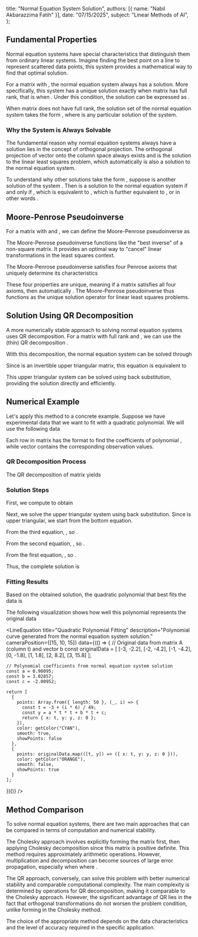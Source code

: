   title: "Normal Equation System Solution",
  authors: [{ name: "Nabil Akbarazzima Fatih" }],
  date: "07/15/2025",
  subject: "Linear Methods of AI",
};


## Fundamental Properties

Normal equation systems <InlineMath math="A^T A x = A^T b" /> have special characteristics that distinguish them from ordinary linear systems. Imagine finding the best point on a line to represent scattered data points, this system provides a mathematical way to find that optimal solution.

For a matrix <InlineMath math="A \in \mathbb{R}^{m \times n}" /> with <InlineMath math="m \geq n" />, the normal equation system <InlineMath math="A^T A x = A^T b" /> always has a solution. More specifically, this system has a unique solution exactly when matrix <InlineMath math="A" /> has full rank, that is when <InlineMath math="\text{Rank}(A) = n" />. Under this condition, the solution can be expressed as <InlineMath math="\hat{x} = (A^T A)^{-1} A^T b" />.

When matrix <InlineMath math="A" /> does not have full rank, the solution set of the normal equation system takes the form <InlineMath math="\hat{x} + \text{Kernel}(A)" />, where <InlineMath math="\hat{x}" /> is any particular solution of the system.

### Why the System is Always Solvable

The fundamental reason why normal equation systems always have a solution lies in the concept of orthogonal projection. The orthogonal projection of vector <InlineMath math="b" /> onto the column space <InlineMath math="\{Ax : x \in \mathbb{R}^n\}" /> always exists and is the solution to the linear least squares problem, which automatically is also a solution to the normal equation system.

To understand why other solutions take the form <InlineMath math="\hat{x} + \text{Kernel}(A)" />, suppose <InlineMath math="\tilde{x}" /> is another solution of the system <InlineMath math="A^T A \tilde{x} = A^T b" />. Then <InlineMath math="\tilde{x}" /> is a solution to the normal equation system if and only if <InlineMath math="A^T A(\tilde{x} - \hat{x}) = 0" />, which is equivalent to <InlineMath math="(\tilde{x} - \hat{x})^T A^T A(\tilde{x} - \hat{x}) = 0" />, which is further equivalent to <InlineMath math="A(\tilde{x} - \hat{x}) = 0" />, or in other words <InlineMath math="\tilde{x} - \hat{x} \in \text{Kernel}(A)" />.

## Moore-Penrose Pseudoinverse

For a matrix <InlineMath math="A \in \mathbb{R}^{m \times n}" /> with <InlineMath math="m \geq n" /> and <InlineMath math="\text{Rank}(A) = n" />, we can define the Moore-Penrose pseudoinverse as

<BlockMath math="A^{\dagger} = (A^T A)^{-1} A^T" />

The Moore-Penrose pseudoinverse functions like the "best inverse" of a non-square matrix. It provides an optimal way to "cancel" linear transformations in the least squares context.

The Moore-Penrose pseudoinverse satisfies four Penrose axioms that uniquely determine its characteristics

<MathContainer>
<BlockMath math="AA^{\dagger}A = A" />
<BlockMath math="A^{\dagger}AA^{\dagger} = A^{\dagger}" />
<BlockMath math="(AA^{\dagger})^T = AA^{\dagger}" />
<BlockMath math="(A^{\dagger}A)^T = A^{\dagger}A" />
</MathContainer>

These four properties are unique, meaning if a matrix <InlineMath math="B" /> satisfies all four axioms, then automatically <InlineMath math="B = A^{\dagger}" />. The Moore-Penrose pseudoinverse thus functions as the unique solution operator for linear least squares problems.

## Solution Using QR Decomposition

A more numerically stable approach to solving normal equation systems uses QR decomposition. For a matrix <InlineMath math="A \in \mathbb{R}^{m \times n}" /> with full rank and <InlineMath math="m \geq n" />, we can use the (thin) QR decomposition <InlineMath math="A = Q_1 R_1" />.

With this decomposition, the normal equation system <InlineMath math="A^T A x = A^T b" /> can be solved through

<BlockMath math="A^T A x = R_1^T Q_1^T Q_1 R_1 x = R_1^T R_1 x = R_1^T Q_1^T b = A^T b" />

Since <InlineMath math="R_1" /> is an invertible upper triangular matrix, this equation is equivalent to

<BlockMath math="R_1 x = Q_1^T b" />

This upper triangular system can be solved using back substitution, providing the solution <InlineMath math="x" /> directly and efficiently.

## Numerical Example

Let's apply this method to a concrete example. Suppose we have experimental data that we want to fit with a quadratic polynomial. We will use the following data

<MathContainer>
<BlockMath math="A = \begin{pmatrix} 9 & -3 & 1 \\ 4 & -2 & 1 \\ 1 & -1 & 1 \\ 0 & 0 & 1 \\ 1 & 1 & 1 \\ 4 & 2 & 1 \\ 9 & 3 & 1 \end{pmatrix}" />
<BlockMath math="b = \begin{pmatrix} -2.2 \\ -4.2 \\ -4.2 \\ -1.8 \\ 1.8 \\ 8.2 \\ 15.8 \end{pmatrix}" />
</MathContainer>

Each row in matrix <InlineMath math="A" /> has the format <InlineMath math="[t_i^2, t_i, 1]" /> to find the coefficients of polynomial <InlineMath math="y = at^2 + bt + c" />, while vector <InlineMath math="b" /> contains the corresponding observation values.

### QR Decomposition Process

The QR decomposition of matrix <InlineMath math="A" /> yields

<MathContainer>
<BlockMath math="Q_1 = \begin{pmatrix} -0.64286 & -0.56695 & 0.16496 \\ -0.28571 & -0.37796 & -0.24744 \\ -0.07143 & -0.18898 & -0.49487 \\ -0.00000 & 0.00000 & -0.57735 \\ -0.07143 & 0.18898 & -0.49487 \\ -0.28571 & 0.37796 & -0.24744 \\ -0.64286 & 0.56695 & 0.16496 \end{pmatrix}" />
<BlockMath math="R_1 = \begin{pmatrix} -14.00000 & -0.00000 & -2.00000 \\ 0.00000 & 5.29150 & 0.00000 \\ 0.00000 & 0.00000 & -1.73205 \end{pmatrix}" />
</MathContainer>

### Solution Steps

First, we compute <InlineMath math="Q_1^T b" /> to obtain

<BlockMath math="Q_1^T b = \begin{pmatrix} -9.7143 \\ 16.0257 \\ 3.4806 \end{pmatrix}" />

Next, we solve the upper triangular system <InlineMath math="R_1 x = Q_1^T b" /> using back substitution. Since <InlineMath math="R_1" /> is upper triangular, we start from the bottom equation.

From the third equation, <InlineMath math="-1.73205 x_3 = 3.4806" />, so <InlineMath math="x_3 = -2.00952" />.

From the second equation, <InlineMath math="5.29150 x_2 = 16.0257" />, so <InlineMath math="x_2 = 3.02857" />.

From the first equation, <InlineMath math="-14.00000 x_1 - 2.00000(-2.00952) = -9.7143" />, so <InlineMath math="x_1 = 0.98095" />.

Thus, the complete solution is

<BlockMath math="\hat{x} = \begin{pmatrix} 0.98095 \\ 3.02857 \\ -2.00952 \end{pmatrix}" />

### Fitting Results

Based on the obtained solution, the quadratic polynomial that best fits the data is

<BlockMath math="y = 0.98095 \cdot t^2 + 3.02857 \cdot t - 2.00952" />

The following visualization shows how well this polynomial represents the original data

<LineEquation
  title="Quadratic Polynomial Fitting"
  description="Polynomial curve generated from the normal equation system solution."
  cameraPosition={[15, 10, 15]}
  data={(() => {
    // Original data from matrix A (column t) and vector b
    const originalData = [
      [-3, -2.2],
      [-2, -4.2],
      [-1, -4.2],
      [0, -1.8],
      [1, 1.8],
      [2, 8.2],
      [3, 15.8]
    ];
    
    // Polynomial coefficients from normal equation system solution
    const a = 0.98095;
    const b = 3.02857;
    const c = -2.00952;
    
    return [
      {
        points: Array.from({ length: 50 }, (_, i) => {
          const t = -3 + (i * 6) / 49;
          const y = a * t * t + b * t + c;
          return { x: t, y: y, z: 0 };
        }),
        color: getColor("CYAN"),
        smooth: true,
        showPoints: false
      },
      {
        points: originalData.map(([t, y]) => ({ x: t, y: y, z: 0 })),
        color: getColor("ORANGE"),
        smooth: false,
        showPoints: true
      }
    ];
  })()}
/>

## Method Comparison

To solve normal equation systems, there are two main approaches that can be compared in terms of computation and numerical stability.

The Cholesky approach involves explicitly forming the matrix <InlineMath math="A^T A" /> first, then applying Cholesky decomposition since this matrix is positive definite. This method requires approximately <InlineMath math="n^2 \cdot m + \frac{1}{6}n^3 + O(n^2) + O(m \cdot n)" /> arithmetic operations. However, multiplication and decomposition can become sources of large error propagation, especially when <InlineMath math="m = n" /> where <InlineMath math="\text{cond}(A^T A) \approx \text{cond}(A)^2" />.

The QR approach, conversely, can solve this problem with better numerical stability and comparable computational complexity. The main complexity is determined by <InlineMath math="n^2 \cdot m" /> operations for QR decomposition, making it comparable to the Cholesky approach. However, the significant advantage of QR lies in the fact that orthogonal transformations do not worsen the problem condition, unlike forming <InlineMath math="A^T A" /> in the Cholesky method.

The choice of the appropriate method depends on the data characteristics and the level of accuracy required in the specific application.